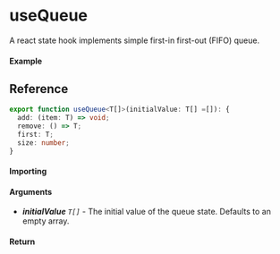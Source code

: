 
<Meta title="State/useQueue" component={Example} />

# useQueue

A react state hook implements simple first-in first-out (FIFO) queue.

#### Example

<Canvas>
  <Story story={Example} inline />
</Canvas>

## Reference

```ts
export function useQueue<T[]>(initialValue: T[] =[]): {
  add: (item: T) => void;
  remove: () => T;
  first: T;
  size: number;
}
```

#### Importing

<ImportPath />

#### Arguments

- _**initialValue**_ _`T[]`_ - The initial value of the queue state. Defaults to an empty array.

#### Return

